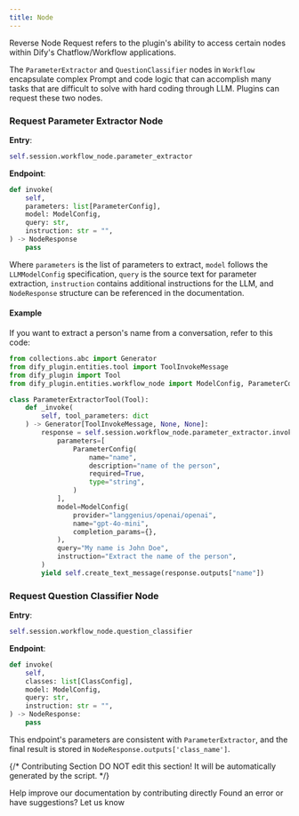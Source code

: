 ```yaml
---
title: Node
---
```



Reverse Node Request refers to the plugin's ability to access certain nodes within Dify's Chatflow/Workflow applications.

The `ParameterExtractor` and `QuestionClassifier` nodes in `Workflow` encapsulate complex Prompt and code logic that can accomplish many tasks that are difficult to solve with hard coding through LLM. Plugins can request these two nodes.

### **Request Parameter Extractor Node**

**Entry**:

```python
self.session.workflow_node.parameter_extractor
```

**Endpoint**:

```python
def invoke(
    self,
    parameters: list[ParameterConfig],
    model: ModelConfig,
    query: str,
    instruction: str = "",
) -> NodeResponse
    pass
```

Where `parameters` is the list of parameters to extract, `model` follows the `LLMModelConfig` specification, `query` is the source text for parameter extraction, `instruction` contains additional instructions for the LLM, and `NodeResponse` structure can be referenced in the documentation.

#### **Example**

If you want to extract a person's name from a conversation, refer to this code:

```python
from collections.abc import Generator
from dify_plugin.entities.tool import ToolInvokeMessage
from dify_plugin import Tool
from dify_plugin.entities.workflow_node import ModelConfig, ParameterConfig

class ParameterExtractorTool(Tool):
    def _invoke(
        self, tool_parameters: dict
    ) -> Generator[ToolInvokeMessage, None, None]:
        response = self.session.workflow_node.parameter_extractor.invoke(
            parameters=[
                ParameterConfig(
                    name="name",
                    description="name of the person",
                    required=True,
                    type="string",
                )
            ],
            model=ModelConfig(
                provider="langgenius/openai/openai",
                name="gpt-4o-mini",
                completion_params={},
            ),
            query="My name is John Doe",
            instruction="Extract the name of the person",
        )
        yield self.create_text_message(response.outputs["name"])
```

### **Request Question Classifier Node**

**Entry**:

```python
self.session.workflow_node.question_classifier
```

**Endpoint**:

```python
def invoke(
    self,
    classes: list[ClassConfig],
    model: ModelConfig,
    query: str,
    instruction: str = "",
) -> NodeResponse:
    pass
```

This endpoint's parameters are consistent with `ParameterExtractor`, and the final result is stored in `NodeResponse.outputs['class_name']`.

{/*
Contributing Section
DO NOT edit this section!
It will be automatically generated by the script.
*/}

<CardGroup cols="2">
    <Card
        title="Edit this page"
        icon="pen-to-square"
        href="https://github.com/langgenius/dify-docs-mintlify/edit/main/en/plugins/schema-definition/reverse-invocation-of-the-dify-service/node.mdx"
    >
        Help improve our documentation by contributing directly
    </Card>
    <Card
        title="Report an issue"
        icon="github"
        href="https://github.com/langgenius/dify-docs-mintlify/issues/new?title=Documentation%20Issue%3A%20&body=%23%23%20Issue%20Description%0A%3C%21--%20Please%20briefly%20describe%20the%20issue%20you%20found%20--%3E%0A%0A%23%23%20Page%20Link%0Ahttps%3A%2F%2Fgithub.com%2Flanggenius%2Fdify-docs-mintlify%2Fblob%2Fmain%2Fen/plugins/schema-definition/reverse-invocation-of-the-dify-service%2Fnode.mdx%0A%0A%23%23%20Suggested%20Changes%0A%3C%21--%20If%20you%20have%20specific%20suggestions%20for%20changes%2C%20please%20describe%20them%20here%20--%3E%0A%0A%3C%21--%20Thank%20you%20for%20helping%20improve%20our%20documentation%21%20--%3E"
    >
        Found an error or have suggestions? Let us know
    </Card>
</CardGroup>
